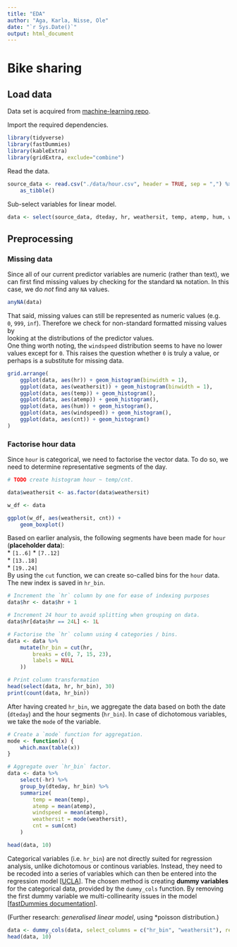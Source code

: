 ```yaml
---
title: "EDA"
author: "Aga, Karla, Nisse, Ole"
date: "`r Sys.Date()`"
output: html_document
---
```


# Bike sharing
## Load data
Data set is acquired from [machine-learning repo](https://archive.ics.uci.edu/dataset/275/bike+sharing+dataset).

Import the required dependencies.
```r
library(tidyverse)
library(fastDummies)
library(kableExtra)
library(gridExtra, exclude="combine")
```
Read the data.
```r
source_data <- read.csv("./data/hour.csv", header = TRUE, sep = ",") %>%
    as_tibble()
```
Sub-select variables for linear model.
```r
data <- select(source_data, dteday, hr, weathersit, temp, atemp, hum, windspeed, cnt)
```

## Preprocessing
### Missing data
Since all of our current predictor variables are numeric (rather than text), we  
can first find missing values by checking for the standard `NA` notation. In this  
case, we do *not* find any `NA` values.
```r
anyNA(data)
```
That said, missing values can still be represented as numeric values (e.g.  
`0`, `999`, `inf`). Therefore we check for non-standard formatted missing values by  
looking at the distributions of the predictor values.  
One thing worth noting, the `windspeed` distribution seems to have no lower values except for `0`. This raises
the question whether `0` is truly a value, or perhaps is a substitute for missing data.
```r
grid.arrange(
    ggplot(data, aes(hr)) + geom_histogram(binwidth = 1),
    ggplot(data, aes(weathersit)) + geom_histogram(binwidth = 1),
    ggplot(data, aes(temp)) + geom_histogram(),
    ggplot(data, aes(atemp)) + geom_histogram(),
    ggplot(data, aes(hum)) + geom_histogram(),
    ggplot(data, aes(windspeed)) + geom_histogram(),
    ggplot(data, aes(cnt)) + geom_histogram()
)
```

### Factorise hour data
Since `hour` is categorical, we need to factorise the vector data. To do so, we need to determine representative segments of the day.
```r
# TODO create histogram hour ~ temp/cnt.

data$weathersit <- as.factor(data$weathersit)

w_df <- data

ggplot(w_df, aes(weathersit, cnt)) +
    geom_boxplot()
```


Based on earlier analysis, the following segments have been made for `hour` (**placeholder data**):  
* `[1..6]`
* `[7..12]`  
* `[13..18]`  
* `[19..24]`  
By using the `cut` function, we can create so-called bins for the `hour` data.  
The new index is saved in `hr_bin`.
```r
# Increment the `hr` column by one for ease of indexing purposes
data$hr <- data$hr + 1

# Increment 24 hour to avoid splitting when grouping on data.
data$hr[data$hr == 24L] <- 1L

# Factorise the `hr` column using 4 categories / bins.
data <- data %>%
    mutate(hr_bin = cut(hr,
        breaks = c(0, 7, 15, 23),
        labels = NULL
    ))

# Print column transformation
head(select(data, hr, hr_bin), 30)
print(count(data, hr_bin))
```
After having created `hr_bin`, we aggregate the data based on both the date (`dteday`) and the hour segments (`hr_bin`). In case of dichotomous variables, we take the `mode` of the variable.
```r
# Create a `mode` function for aggregation.
mode <- function(x) {
    which.max(table(x))
}

# Aggregate over `hr_bin` factor.
data <- data %>%
    select(-hr) %>%
    group_by(dteday, hr_bin) %>%
    summarize(
        temp = mean(temp),
        atemp = mean(atemp),
        windspeed = mean(atemp),
        weathersit = mode(weathersit),
        cnt = sum(cnt)
    )

head(data, 10)
```
Categorical variables (i.e. `hr_bin`) are not directly suited for regression analysis, unlike dichotomous or continous
variables. Instead, they need to be recoded into a series of variables which can then be entered into the regression
model [[UCLA](https://stats.oarc.ucla.edu/spss/faq/coding-systems-for-categorical-variables-in-regression-analysis-2/#)].
The chosen method is creating **dummy variables** for the categorical data, provided by the `dummy_cols` function.
By removing the first dummy variable we multi-collinearity issues in the model [[fastDummies documentation](https://cran.r-project.org/web/packages/fastDummies/fastDummies.pdf)].

(Further research: *generalised linear model*, using *poisson distribution.)

```r
data <- dummy_cols(data, select_columns = c("hr_bin", "weathersit"), remove_first_dummy = TRUE)
head(data, 10)
```